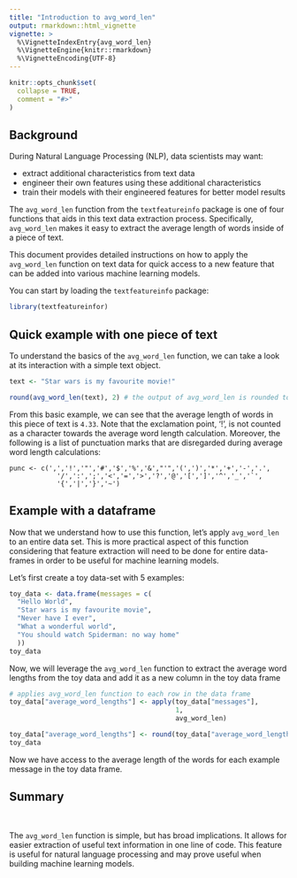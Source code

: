 ```yaml
---
title: "Introduction to avg_word_len"
output: rmarkdown::html_vignette
vignette: >
  %\VignetteIndexEntry{avg_word_len}
  %\VignetteEngine{knitr::rmarkdown}
  %\VignetteEncoding{UTF-8}
---
```


```r
knitr::opts_chunk$set(
  collapse = TRUE,
  comment = "#>"
)
```

## Background


During Natural Language Processing (NLP), data scientists may want:

* extract additional characteristics from text data
* engineer their own features using these additional characteristics
* train their models with their engineered features for better model results

The `avg_word_len` function from the `textfeatureinfo` package is one of four functions that aids in this text data extraction process. Specifically, `avg_word_len` makes it easy to extract the average length of words inside of a piece of text. 

This document provides detailed instructions on how to apply the `avg_word_len` function on text data for quick access to a new feature that can be added into various machine learning models.

You can start by loading the `textfeatureinfo` package:
```r
library(textfeatureinfor)
```

## Quick example with one piece of text


To understand the basics of the `avg_word_len` function, we can take a look at its interaction with a simple text object. 

```r
text <- "Star wars is my favourite movie!"

round(avg_word_len(text), 2) # the output of avg_word_len is rounded to 2 decimals
```

From this basic example, we can see that the average length of words in this piece of text is `4.33`. Note that the exclamation point, '!', is not counted as a character towards the average word length calculation. Moreover, the following is a list of punctuation marks that are disregarded during average word length calculations:

```
punc <- c(',','!','"','#','$','%','&',"'",'(',')','*','+','-','.',
            '/',':',';','<','=','>','?','@','[',']','^','_','`',
            '{','|','}','~')
```            


## Example with a dataframe


Now that we understand how to use this function, let's apply `avg_word_len` to an entire data set. This is more practical aspect of this function considering that feature extraction will need to be done for entire data-frames in order to be useful for machine learning models.

Let's first create a toy data-set with 5 examples:
```r
toy_data <- data.frame(messages = c(
  "Hello World",
  "Star wars is my favourite movie",
  "Never have I ever",
  "What a wonderful world",
  "You should watch Spiderman: no way home"
  ))
toy_data
```

Now, we will leverage the `avg_word_len` function to extract the average word lengths from the toy data and add it as a new column in the toy data frame

```r
# applies avg_word_len function to each row in the data frame
toy_data["average_word_lengths"] <- apply(toy_data["messages"], 
                                          1,
                                          avg_word_len) 

toy_data["average_word_lengths"] <- round(toy_data["average_word_lengths"], 2)
toy_data
```

Now we have access to the average length of the words for each example message in the toy data frame.

## Summary

&nbsp;


The `avg_word_len` function is simple, but has broad implications. It allows for easier extraction of useful text information in one line of code. This feature is useful for natural language processing and may prove useful when building machine learning models.

